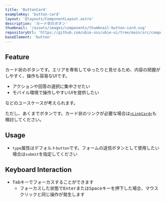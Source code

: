 ```yaml
---
title: 'ButtonCard'
exampleKey: 'button-card'
layout: '@layouts/ComponentLayout.astro'
description: 'カード状のボタン'
thumbnail: '/assets/images/components/thumbnail-button-card.svg'
repositoryUrl: 'https://github.com/ubie-oss/ubie-ui/tree/main/src/components/ButtonCard'
baseElement: 'button'
---
```


## Feature

カード状のボタンです。エリアを専有してゆったりと見せるため、内容の把握がしやすく、操作も容易なUIです。

- アクションや回答の選択に集中させたい
- モバイル環境で操作しやすいUIを提供したい

などのユースケースが考えられます。

ただし、あくまでボタンです。カード状のリンクが必要な場合は[`<LinkCard>`](/components/link-card)も検討してください。

## Usage

- `type`属性はデフォルト`button`です。フォームの送信ボタンとして使用したい場合は`submit`を指定してください

## Keyboard Interaction

- <kbd>Tab</kbd>キーでフォーカスすることができます
    - フォーカスした状態で<kbd>Enter</kbd>または<kbd>Space</kbd>キーを押下した場合、マウスクリックと同じ操作が発生します
